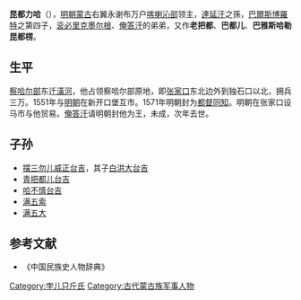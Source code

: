 '''昆都力哈'''（{{bd|1510年||1572年|}}），[[明朝|明朝]][[蒙古|蒙古]]右翼永谢布万户[[喀喇沁部|喀喇沁部]]领主，[[達延汗|達延汗]]之孫，[[巴爾斯博羅特|巴爾斯博羅特]]之第四子，[[衮必里克墨尔根|衮必里克墨尔根]]、[[俺答汗|俺答汗]]的弟弟，又作'''老把都'''、'''巴都儿'''、'''巴雅斯哈勒昆都楞'''。
==生平==
[[察哈尔部|察哈尔部]]东迁[[潢河|潢河]]，他占领察哈尔部原地，即[[张家口|张家口]]东北边外到独石口以北，拥兵三万。1551年与[[明朝|明朝]]在新开口堡互市。1571年明朝封为[[都督|都督]][[同知|同知]]。明朝在张家口设马市与他贸易。[[俺答汗|俺答汗]]请明朝封他为王，未成，次年去世。
==子孙==
*[[摆三勿儿威正台吉|摆三勿儿威正台吉]]，其子[[白洪大台吉|白洪大台吉]]
*[[青把都儿台吉|青把都儿台吉]]
*[[哈不慎台吉|哈不慎台吉]]
*[[满五索|满五索]]
*[[满五大|满五大]]

==参考文献==
*《中国民族史人物辞典》

[[Category:孛儿只斤氏|Category:孛儿只斤氏]]
[[Category:古代蒙古族军事人物|Category:古代蒙古族军事人物]]
